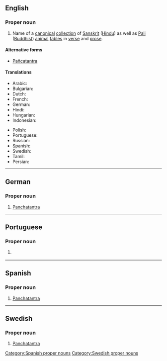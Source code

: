 {{also|Pañchatantra}}
==English==

===Proper noun===
{{wikipedia}}
{{en-proper noun}}

# Name of a [[canonical]] [[collection]] of [[Sanskrit]] ([[Hindu]]) as well as [[Pali]] ([[Buddhist]]) [[animal]] [[fable]]s in [[verse]] and [[prose]].

====Alternative forms====
* [[Pañcatantra]]

====Translations====
{{trans-top|a collection of Sanskrit and Pali animal fables in verse and prose}}
* Arabic: {{t|ar|كليلَة ودمنَة}}
* Bulgarian: {{t|bg|Панчатантра}}
* Dutch: {{t|nl|Pañcatantra}}
* French: {{t+|fr|Pañchatantra}}
* German: {{t|de|Panchatantra}}
* Hindi: {{t+|hi|पंचतंत्र}}
* Hungarian: {{t|hu|Pancsatantra}}
* Indonesian: {{t|id|Pañcatantra}}
{{trans-mid}}
* Polish: {{t|pl|Pańćatantra}}
* Portuguese: {{t|pt|Panchatantra|m}}
* Russian: {{t|ru|Панчата́нтра|f}}
* Spanish: {{t|es|Panchatantra}}
* Swedish: {{t|sv|Panchatantra}}
* Tamil: {{t|ta|பஞ்சதந்திரம்}}
* Persian: {{t-check|fa|کلیله و دمنه}}
{{trans-bottom}}

----

==German==

===Proper noun===
{{head|de|proper nouns}}

# [[Panchatantra#English|Panchatantra]]


----

==Portuguese==

===Proper noun===
{{pt-proper noun|m}}

# {{l|en|Panchatantra}} {{gloss|a collection of Sanskrit and Pali animal fables}}

{{topics|pt|Literature}}

----

==Spanish==

===Proper noun===
{{head|es|proper nouns}}

# [[Panchatantra#English|Panchatantra]]

[[Category:Spanish proper nouns]]

----

==Swedish==

===Proper noun===
{{head|sv|proper nouns}}

# [[Panchatantra#English|Panchatantra]]

[[Category:Swedish proper nouns]]